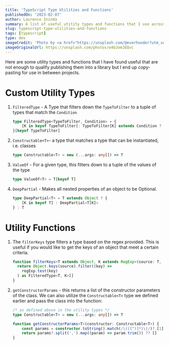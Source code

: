 ```yaml
---
title: 'TypeScript Type Utilities and Functions'
publishedOn: '2023-02-07'
author: Laurence Ininda
summary: A list of useful utitity types and functions that I use across various projects.
slug: typescript-type-utilities-and-functions
tags: [typescript]
type: dev
imageCredit: 'Photo by <a href="https://unsplash.com/@everhooder?utm_source=unsplash&utm_medium=referral&utm_content=creditCopyText">ål nik</a> on <a href="https://unsplash.com/photos/77HrB1xRZVc?utm_source=unsplash&utm_medium=referral&utm_content=creditCopyText">Unsplash</a>'
imageOriginalUrl: https://unsplash.com/photos/o4bJomJEQvc
---
```


Here are some utility types and functions that I have found useful that are not enough to qualify publishing them into a library but I end up copy-pasting for use in between projects.

# Custom Utility Types

1. `FilteredType` - A Type that filters down the `TypeToFilter` to a tuple of types that match the `Condition`

    ```ts
    type FilteredType<TypeToFilter, Condition> = {
    	[K in keyof TypeToFilter]: TypeToFilter[K] extends Condition ? K : never
    }[keyof TypeToFilter]
    ```

2. `Constructable<T>`- a type that matches a type that can be instantiated, i.e. classes

    ```ts
    type Constructable<T> = new (...args: any[]) => T
    ```

3. `ValueOf` - For a given type, this filters down to a tuple of the values of the type

    ```ts
    type ValueOf<T> = T[keyof T]
    ```

4. `DeepPartial` - Makes all nested properties of an object to be Optional.

    ```ts
    type DeepPartial<T> = T extends Object ? {
        [K in keyof T] : DeepPartial<T[K]>
    } : T
    ```


# Utility Functions

1. The `filterKeys` type filters a type based on the regex provided. This is useful if you would like to get the keys of an object that meet a certain criteria.

    ```ts
    function filterKeys<T extends Object, K extends RegExp>(source: T, regExp: K): FilteredType<T, K>[]{
      return Object.keys(source).filter((key) =>
        regExp.test(key)
      ) as FilteredType<T, K>[]
    }
    ```

2. `getConstructorParams` - this returns a list of the constructor parameters of the class. We can also utilize the `Constructable<T>` type we defined earlier and pass the class into the function:

    ```ts
    /* as defined above in the utility types */
    type Constructable<T> = new (...args: any[]) => T

    function getConstructorParams<T>(constructor: Constructable<T>) {
        const params = constructor.toString().match(/\(([^)]*)\)/)?.[1]
        return params?.split(',').map((param) => param.trim()) ?? []
    }
    ```
